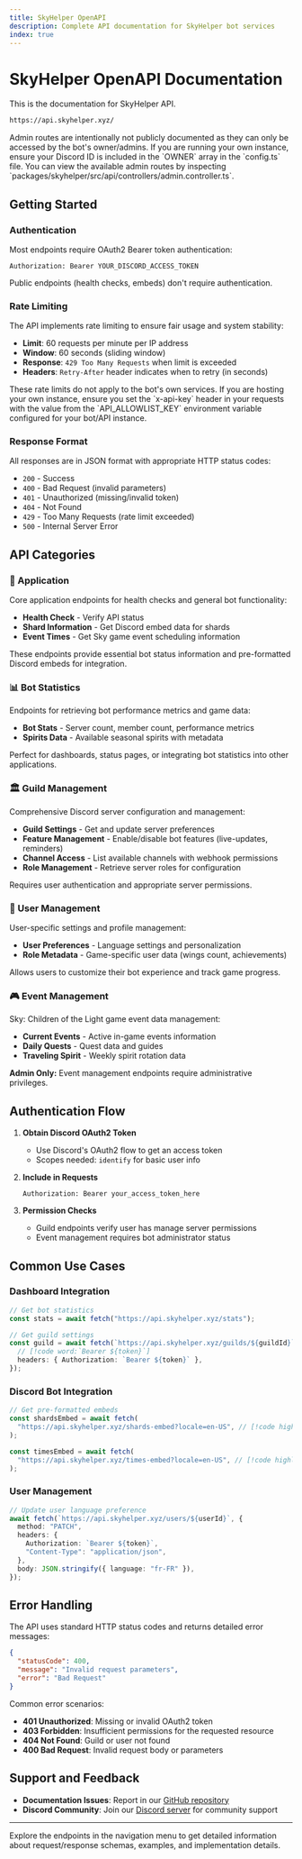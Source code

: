 ---
title: SkyHelper OpenAPI
description: Complete API documentation for SkyHelper bot services
index: true
---


# SkyHelper OpenAPI Documentation

This is the documentation for SkyHelper API.

```bash title="BaseURL"
https://api.skyhelper.xyz/
```

<Callout type="info">
  Admin routes are intentionally not publicly documented as they can only be accessed by the bot's owner/admins. If you are
  running your own instance, ensure your Discord ID is included in the `OWNER` array in the `config.ts` file. You can view the
  available admin routes by inspecting `packages/skyhelper/src/api/controllers/admin.controller.ts`.
</Callout>

## Getting Started

### Authentication

Most endpoints require OAuth2 Bearer token authentication:

```http
Authorization: Bearer YOUR_DISCORD_ACCESS_TOKEN
```

Public endpoints (health checks, embeds) don't require authentication.

### Rate Limiting

The API implements rate limiting to ensure fair usage and system stability:

- **Limit**: 60 requests per minute per IP address
- **Window**: 60 seconds (sliding window)
- **Response**: `429 Too Many Requests` when limit is exceeded
- **Headers**: `Retry-After` header indicates when to retry (in seconds)

<Callout type="info">
  These rate limits do not apply to the bot's own services. If you are hosting your own instance, ensure you set the `x-api-key`
  header in your requests with the value from the `API_ALLOWLIST_KEY` environment variable configured for your bot/API instance.
</Callout>

### Response Format

All responses are in JSON format with appropriate HTTP status codes:

- `200` - Success
- `400` - Bad Request (invalid parameters)
- `401` - Unauthorized (missing/invalid token)
- `404` - Not Found
- `429` - Too Many Requests (rate limit exceeded)
- `500` - Internal Server Error

## API Categories

### 🔧 Application

Core application endpoints for health checks and general bot functionality:

- **Health Check** - Verify API status
- **Shard Information** - Get Discord embed data for shards
- **Event Times** - Get Sky game event scheduling information

These endpoints provide essential bot status information and pre-formatted Discord embeds for integration.

### 📊 Bot Statistics

Endpoints for retrieving bot performance metrics and game data:

- **Bot Stats** - Server count, member count, performance metrics
- **Spirits Data** - Available seasonal spirits with metadata

Perfect for dashboards, status pages, or integrating bot statistics into other applications.

### 🏛️ Guild Management

Comprehensive Discord server configuration and management:

- **Guild Settings** - Get and update server preferences
- **Feature Management** - Enable/disable bot features (live-updates, reminders)
- **Channel Access** - List available channels with webhook permissions
- **Role Management** - Retrieve server roles for configuration

Requires user authentication and appropriate server permissions.

### 👤 User Management

User-specific settings and profile management:

- **User Preferences** - Language settings and personalization
- **Role Metadata** - Game-specific user data (wings count, achievements)

Allows users to customize their bot experience and track game progress.

### 🎮 Event Management

Sky: Children of the Light game event data management:

- **Current Events** - Active in-game events information
- **Daily Quests** - Quest data and guides
- **Traveling Spirit** - Weekly spirit rotation data

<Callout type="warn">**Admin Only:** Event management endpoints require administrative privileges.</Callout>

## Authentication Flow

1. **Obtain Discord OAuth2 Token**

   - Use Discord's OAuth2 flow to get an access token
   - Scopes needed: `identify` for basic user info

2. **Include in Requests**

   ```http
   Authorization: Bearer your_access_token_here
   ```

3. **Permission Checks**
   - Guild endpoints verify user has manage server permissions
   - Event management requires bot administrator status

## Common Use Cases

### Dashboard Integration

```typescript
// Get bot statistics
const stats = await fetch("https://api.skyhelper.xyz/stats");

// Get guild settings
const guild = await fetch(`https://api.skyhelper.xyz/guilds/${guildId}`, {
  // [!code word:`Bearer ${token}`]
  headers: { Authorization: `Bearer ${token}` },
});
```

### Discord Bot Integration

```typescript
// Get pre-formatted embeds
const shardsEmbed = await fetch(
  "https://api.skyhelper.xyz/shards-embed?locale=en-US", // [!code highlight]
);

const timesEmbed = await fetch(
  "https://api.skyhelper.xyz/times-embed?locale=en-US", // [!code highlight]
);
```

### User Management

```typescript
// Update user language preference
await fetch(`https://api.skyhelper.xyz/users/${userId}`, {
  method: "PATCH",
  headers: {
    Authorization: `Bearer ${token}`,
    "Content-Type": "application/json",
  },
  body: JSON.stringify({ language: "fr-FR" }),
});
```

## Error Handling

The API uses standard HTTP status codes and returns detailed error messages:

```json
{
  "statusCode": 400,
  "message": "Invalid request parameters",
  "error": "Bad Request"
}
```

Common error scenarios:

- **401 Unauthorized**: Missing or invalid OAuth2 token
- **403 Forbidden**: Insufficient permissions for the requested resource
- **404 Not Found**: Guild or user not found
- **400 Bad Request**: Invalid request body or parameters

## Support and Feedback

- **Documentation Issues**: Report in our [GitHub repository](https://github.com/imnaiyar/SkyHelper)
- **Discord Community**: Join our [Discord server](https://discord.com/invite/2rjCRKZsBb) for community support

---

Explore the endpoints in the navigation menu to get detailed information about request/response schemas, examples, and implementation details.

